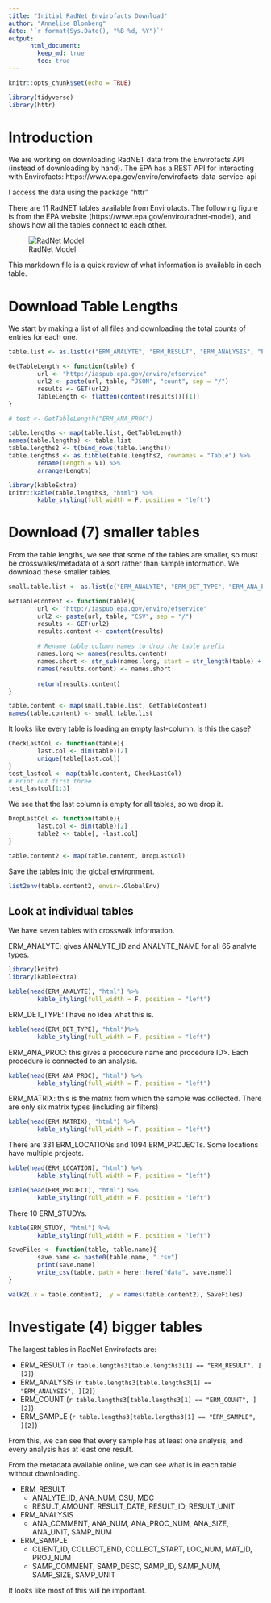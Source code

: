 ```yaml
---
title: "Initial RadNet Envirofacts Download"
author: "Annelise Blomberg"
date: '`r format(Sys.Date(), "%B %d, %Y")`'
output:
      html_document:
        keep_md: true
        toc: true
---
```


```r
knitr::opts_chunk$set(echo = TRUE)

library(tidyverse)
library(httr)
```

# Introduction 

We are working on downloading RadNET data from the Envirofacts API (instead of downloading by hand). The EPA has a REST API for interacting with Envirofacts: 
https://www.epa.gov/enviro/envirofacts-data-service-api

I access the data using the package "httr"

There are 11 RadNET tables available from Envirofacts. The following figure is from the EPA website (https://www.epa.gov/enviro/radnet-model), and shows how all the tables connect to each other. 

![RadNet Model](RADNET-model.png)

This markdown file is a quick review of what information is available in each table. 

# Download Table Lengths

We start by making a list of all files and downloading the total counts of entries for each one.  
```r
table.list <- as.list(c("ERM_ANALYTE", "ERM_RESULT", "ERM_ANALYSIS", "ERM_COUNT", "ERM_DET_TYPE", "ERM_ANA_PROC", "ERM_SAMPLE", "ERM_MATRIX", "ERM_LOCATION", "ERM_PROJECT", "ERM_STUDY")) 

GetTableLength <- function(table) {
        url <- "http://iaspub.epa.gov/enviro/efservice" 
        url2 <- paste(url, table, "JSON", "count", sep = "/")
        results <- GET(url2)
        TableLength <- flatten(content(results))[[1]]
}

# test <- GetTableLength("ERM_ANA_PROC")

table.lengths <- map(table.list, GetTableLength)
names(table.lengths) <- table.list
table.lengths2 <- t(bind_rows(table.lengths))
table.lengths3 <- as.tibble(table.lengths2, rownames = "Table") %>% 
        rename(Length = V1) %>% 
        arrange(Length)

library(kableExtra)
knitr::kable(table.lengths3, "html") %>% 
        kable_styling(full_width = F, position = 'left')
```

# Download (7) smaller tables 

From the table lengths, we see that some of the tables are smaller, so must be crosswalks/metadata of a sort rather than sample information. We download these smaller tables. 
```r
small.table.list <- as.list(c("ERM_ANALYTE", "ERM_DET_TYPE", "ERM_ANA_PROC", "ERM_MATRIX", "ERM_LOCATION", "ERM_STUDY", "ERM_PROJECT"))

GetTableContent <- function(table){
        url <- "http://iaspub.epa.gov/enviro/efservice" 
        url2 <- paste(url, table, "CSV", sep = "/")
        results <- GET(url2)
        results.content <- content(results)
        
        # Rename table column names to drop the table prefix
        names.long <- names(results.content)
        names.short <- str_sub(names.long, start = str_length(table) + 2)
        names(results.content) <- names.short
        
        return(results.content)
}

table.content <- map(small.table.list, GetTableContent)
names(table.content) <- small.table.list
```

It looks like every table is loading an empty last-column. Is this the case? 

```r
CheckLastCol <- function(table){
        last.col <- dim(table)[2]
        unique(table[last.col])
}
test_lastcol <- map(table.content, CheckLastCol) 
# Print out first three
test_lastcol[1:3]
```

We see that the last column is empty for all tables, so we drop it. 

```r
DropLastCol <- function(table){
        last.col <- dim(table)[2]
        table2 <- table[, -last.col]
}

table.content2 <- map(table.content, DropLastCol)
```

Save the tables into the global environment. 

```r
list2env(table.content2, envir=.GlobalEnv)
```

## Look at individual tables 

We have seven tables with crosswalk information. 

ERM_ANALYTE: gives ANALYTE_ID and ANALYTE_NAME for all 65 analyte types. 

```r
library(knitr)
library(kableExtra)

kable(head(ERM_ANALYTE), "html") %>% 
        kable_styling(full_width = F, position = "left")

```

ERM_DET_TYPE: I have no idea what this is.

```r
kable(head(ERM_DET_TYPE), "html")%>% 
        kable_styling(full_width = F, position = "left")
```

ERM_ANA_PROC: this gives a procedure name and procedure ID>. Each procedure is connected to an analysis. 

```r

kable(head(ERM_ANA_PROC), "html") %>% 
        kable_styling(full_width = F, position = "left")
```

ERM_MATRIX: this is the matrix from which the sample was collected. There are only six matrix types (including air filters) 

```r
kable(head(ERM_MATRIX), "html") %>% 
        kable_styling(full_width = F, position = "left")
```

There are 331 ERM_LOCATIONs and 1094 ERM_PROJECTs. Some locations have multiple projects. 

```r

kable(head(ERM_LOCATION), "html") %>% 
        kable_styling(full_width = F, position = "left")

kable(head(ERM_PROJECT), "html") %>% 
        kable_styling(full_width = F, position = "left")


```

There 10 ERM_STUDYs. 

```r
kable(ERM_STUDY, "html") %>% 
        kable_styling(full_width = F, position = "left")
```


```r

SaveFiles <- function(table, table.name){
        save.name <- paste0(table.name, ".csv")
        print(save.name)
        write_csv(table, path = here::here("data", save.name))
}

walk2(.x = table.content2, .y = names(table.content2), SaveFiles)
```

# Investigate (4) bigger tables

The largest tables in RadNet Envirofacts are: 

* ERM_RESULT   (`r table.lengths3[table.lengths3[1] == "ERM_RESULT", ][2]`)  
* ERM_ANALYSIS (`r table.lengths3[table.lengths3[1] == "ERM_ANALYSIS", ][2]`)  
* ERM_COUNT    (`r table.lengths3[table.lengths3[1] == "ERM_COUNT", ][2]`)
* ERM_SAMPLE   (`r table.lengths3[table.lengths3[1] == "ERM_SAMPLE", ][2]`)

From this, we can see that every sample has at least one analysis, and every analysis has at least one result. 

From the metadata available online, we can see what is in each table without downloading. 

* ERM_RESULT    
    + ANALYTE_ID, ANA_NUM, CSU, MDC  
    + RESULT_AMOUNT, RESULT_DATE, RESULT_ID, RESULT_UNIT


* ERM_ANALYSIS  
    + ANA_COMMENT, ANA_NUM, ANA_PROC_NUM, ANA_SIZE, ANA_UNIT, SAMP_NUM


* ERM_SAMPLE  
    + CLIENT_ID, COLLECT_END, COLLECT_START, LOC_NUM, MAT_ID, PROJ_NUM
    + SAMP_COMMENT, SAMP_DESC, SAMP_ID, SAMP_NUM, SAMP_SIZE, SAMP_UNIT


It looks like most of this will be important. 
